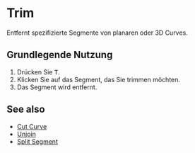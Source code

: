
# Trim

<Reference shortcut="T" command="Trim" button="Werkzeugleiste" />

Entfernt spezifizierte Segmente von planaren oder 3D Curves.

## Grundlegende Nutzung

1. Drücken Sie <kbd>T</kbd>.
2. Klicken Sie auf das Segment, das Sie trimmen möchten.
3. Das Segment wird entfernt.

<VideoPlayer fileName="trim"/>

## See also
- [Cut Curve](cut-curve)
- [Unjoin](unjoin)
- [Split Segment](split-segment)